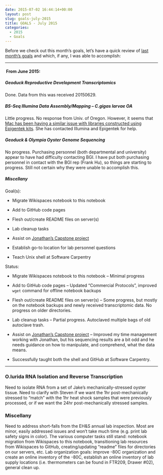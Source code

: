 ```yaml
---
date: 2015-07-02 16:44:14+00:00
layout: post
slug: goals-july-2015
title: GOALS - July 2015
categories:
  - 2015
  - Goals
---
```


Before we check out this month’s goals, let’s have a quick review of [last month’s goals](https://robertslab.github.io/sams-notebook/2015/06/01/goals-june-2015.html) and which, if any, I was able to accomplish:



* * *





####  From June 2015:





##### Geoduck Reproductive Development Transcriptomics



Done. Data from this was received 20150629.



##### BS-Seq Illumina Data Assembly/Mapping – _C.gigas_ larvae OA



Little progress. No response from Univ. of Oregon. However, it seems that [Mac has been having a similar issue with libraries constructed using Epigentek kits](https://github.com/sr320/LabDocs/issues/117). She has contacted Illumina and Epigentek for help.



##### Geoduck & Olympia Oyster Genome Sequencing



No progress. Purchasing personnel (both departmental and university) appear to have had difficulty contacting BGI. I have put both purchasing personnel in contact with the BGI rep (Frank Hu), so things are starting to progress. Still not certain why they were unable to accomplish this.



##### Miscellany



Goal(s):




    
  * Migrate Wikispaces notebook to this notebook

    
  * Add to GitHub code pages

    
  * Flesh out/create README files on server(s)

    
  * Lab cleanup tasks

    
  * Assist on [Jonathan’s Capstone project](https://genefish.wikispaces.com/Jonathan%27s+Notebook)

    
  * Establish go-to location for lab personnel questions

    
  * Teach Unix shell at Software Carpentry



Status:


    
  * Migrate Wikispaces notebook to this notebook – Minimal progress

    
  * Add to GitHub code pages – Updated “Commercial Protocols”, improved `wget` command for offline notebook backups

    
  * Flesh out/create README files on server(s) – Some progress, but mostly on the notebook backups and newly received transcriptomic data. No progress on older directories.

    
  * Lab cleanup tasks – Partial progress. Autoclaved multiple bags of old autoclave trash.

    
  * Assist on [Jonathan’s Capstone project](https://genefish.wikispaces.com/Jonathan%27s+Notebook) – Improved my time management working with Jonathan, but his sequencing results are a bit odd and he needs guidance on how to manipulate, and comprehend, what the data means.

    
  * Successfully taught both the shell and GitHub at Software Carpentry.





* * *







### O.lurida RNA Isolation and Reverse Transcription



Need to isolate RNA from a set of Jake's mechanically-stressed oyster tissue. Need to clarify with Steven if we want the 1hr post-mechanically stressed to "match" with the 1hr heat shock samples that were previously processed, or if we want the 24hr post-mechanically stressed samples.



### Miscellany



Need to address short-falls from the EH&S annual lab inspection. Most are minor, easily addressed issues and won't take much time (e.g. print lab safety signs in color). The various computer tasks still stand: notebook migration from Wikispaces to this notebook, transitioning lab resources from Wikispaces to GitHub, creating/updating "readme" files for directories on our servers, etc. Lab organization goals: improve -80C organization and create an online inventory of the -80C, establish an online inventory of lab supply locations (i.e. thermometers can be found in FTR209, Drawer #02), general clean up.


